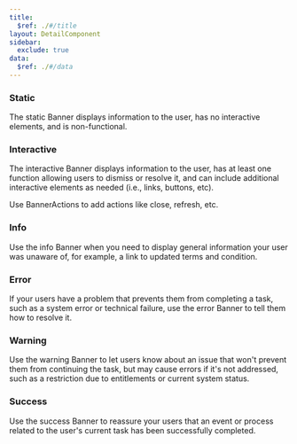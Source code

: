```yaml
---
title:
  $ref: ./#/title
layout: DetailComponent
sidebar:
  exclude: true
data:
  $ref: ./#/data
---
```


<LivePreviewControls>
<LivePreview componentName="banner" exampleName="Static" >

### Static

The static Banner displays information to the user, has no interactive elements, and is non-functional.

</LivePreview>

<LivePreview componentName="banner" exampleName="Interactive" >

### Interactive

The interactive Banner displays information to the user, has at least one function allowing users to dismiss or resolve it, and can include additional interactive elements as needed (i.e., links, buttons, etc).

Use BannerActions to add actions like close, refresh, etc.

</LivePreview>

<LivePreview componentName="banner" exampleName="Info" >

### Info

Use the info Banner when you need to display general information your user was unaware of, for example, a link to updated terms and condition.

</LivePreview>

<LivePreview componentName="banner" exampleName="Error" >

### Error

If your users have a problem that prevents them from completing a task, such as a system error or technical failure, use the error Banner to tell them how to resolve it.

</LivePreview>

<LivePreview componentName="banner" exampleName="Warning" >

### Warning

Use the warning Banner to let users know about an issue that won't prevent them from continuing the task, but may cause errors if it's not addressed, such as a restriction due to entitlements or current system status.

</LivePreview>

<LivePreview componentName="banner" exampleName="Success" >

### Success

Use the success Banner to reassure your users that an event or process related to the user's current task has been successfully completed.

</LivePreview>

</LivePreviewControls>
